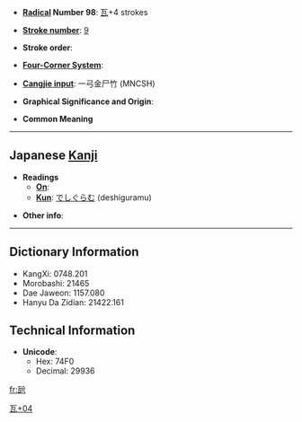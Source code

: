 * '''[[Wiktionary:Chinese radical index| Radical]] Number 98''': [[Wiktionary:Chinese radical index 瓦|瓦]]+4 strokes

* '''[[Wiktionary:Chinese total strokes index|Stroke number]]''': [[Wiktionary:Chinese total strokes index 9|9]]

* '''Stroke order''': 

* '''[[Wiktionary:Chinese four corner index|Four-Corner System]]''': 

* '''[[Wiktionary:Chinese Cangjie index|Cangjie input]]''': 一弓金尸竹 (MNCSH)

* '''Graphical Significance and Origin''': 

* '''Common Meaning'''

----

== Japanese [[Kanji]] ==

* '''Readings'''
** '''[[On]]''': 
** '''[[Kun]]''': [[でしぐらむ]] (deshiguramu)

* '''Other info''':  

----

== Dictionary Information ==

* KangXi: 0748.201
* Morobashi: 21465
* Dae Jaweon: 1157.080
* Hanyu Da Zidian: 21422.161

== Technical Information ==

* '''Unicode''':
** Hex: 74F0
** Decimal: 29936

[[Category:Japanese-only CJKV Characters|瓦+04]]

[[fr:瓰]]